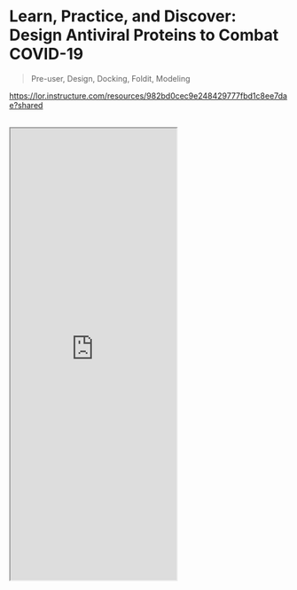 # Learn, Practice, and Discover: Design Antiviral Proteins to Combat COVID-19

> Pre-user, Design, Docking, Foldit, Modeling


https://lor.instructure.com/resources/982bd0cec9e248429777fbd1c8ee7dae?shared<br></br>
<iframe className="w-full" height="815" src="https://lor.instructure.com/resources/982bd0cec9e248429777fbd1c8ee7dae?shared"></iframe>

